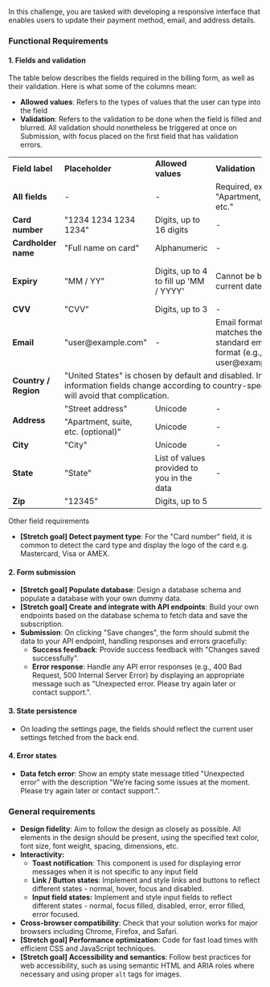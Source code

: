 In this challenge, you are tasked with developing a responsive interface that enables users to update their payment method, email, and address details.

### Functional Requirements

#### 1. Fields and validation

The table below describes the fields required in the billing form, as well as their validation. Here is what some of the columns mean:

- **Allowed values**: Refers to the types of values that the user can type into the field
- **Validation**: Refers to the validation to be done when the field is filled and blurred. All validation should nonetheless be triggered at once on Submission, with focus placed on the first field that has validation errors.

<table>
  <tr>
    <td>
      <strong>Field label</strong>
    </td>
    <td>
      <strong>Placeholder</strong>
    </td>
    <td>
      <strong>Allowed values</strong>
    </td>
    <td>
      <strong>Validation</strong>
    </td>
    <td>
      <strong>Validation message</strong>
    </td>
  </tr>
  <tr>
    <td>
      <strong>All fields</strong>
    </td>
    <td>-</td>
    <td>-</td>
    <td>Required, except "Apartment, suite, etc."</td>
    <td>"[Field name] is required"</td>
  </tr>
  <tr>
    <td>
      <strong>Card number</strong>
    </td>
    <td>"1234 1234 1234 1234"</td>
    <td>Digits, up to 16 digits</td>
    <td>-</td>
    <td>-</td>
  </tr>
  <tr>
    <td>
      <strong>Cardholder name</strong>
    </td>
    <td>"Full name on card"</td>
    <td>Alphanumeric</td>
    <td>-</td>
    <td>-</td>
  </tr>
  <tr>
    <td>
      <strong>Expiry</strong>
    </td>
    <td>"MM / YY"</td>
    <td>Digits, up to 4 to fill up 'MM / YYYY'</td>
    <td>Cannot be before current date</td>
    <td>"Enter a valid expiration date"</td>
  </tr>
  <tr>
    <td>
      <strong>CVV</strong>
    </td>
    <td>"CVV"</td>
    <td>Digits, up to 3</td>
    <td>-</td>
    <td>-</td>
  </tr>
  <tr>
    <td>
      <strong>Email</strong>
    </td>
    <td>"user@example.com"</td>
    <td>-</td>
    <td>
      Email format matches the standard email format (e.g., user@example.com)
    </td>
    <td>"Please enter a valid email address."</td>
  </tr>
  <tr>
    <td>
      <strong>Country / Region</strong>
    </td>
    <td colspan="4">
      "United States" is chosen by default and disabled. In general, shipping
      information fields change according to country-specific customs, but we
      will avoid that complication.
    </td>
  </tr>
  <tr>
    <td rowspan="2">
      <strong>Address</strong>
    </td>
    <td>"Street address"</td>
    <td>Unicode</td>
    <td>-</td>
    <td>-</td>
  </tr>
  <tr>
    <td>"Apartment, suite, etc. (optional)"</td>
    <td>Unicode</td>
    <td>-</td>
    <td>-</td>
  </tr>
  <tr>
    <td>
      <strong>City</strong>
    </td>
    <td>"City"</td>
    <td>Unicode</td>
    <td>-</td>
    <td>-</td>
  </tr>
  <tr>
    <td>
      <strong>State</strong>
    </td>
    <td>"State"</td>
    <td>List of values provided to you in the data</td>
    <td>-</td>
    <td>-</td>
  </tr>
  <tr>
    <td>
      <strong>Zip</strong>
    </td>
    <td>"12345"</td>
    <td>Digits, up to 5</td>
    <td></td>
    <td></td>
  </tr>
</table>

Other field requirements

- **[Stretch goal] Detect payment type**: For the "Card number" field, it is common to detect the card type and display the logo of the card e.g. Mastercard, Visa or AMEX.

#### 2. Form submission

- **[Stretch goal] Populate database**: Design a database schema and populate a database with your own dummy data.
- **[Stretch goal] Create and integrate with API endpoints**: Build your own endpoints based on the database schema to fetch data and save the subscription.
- **Submission**: On clicking "Save changes", the form should submit the data to your API endpoint, handling responses and errors gracefully:
  - **Success feedback**: Provide success feedback with "Changes saved successfully".
  - **Error response**: Handle any API error responses (e.g., 400 Bad Request, 500 Internal Server Error) by displaying an appropriate message such as "Unexpected error. Please try again later or contact support.".

#### 3. State persistence

- On loading the settings page, the fields should reflect the current user settings fetched from the back end.

#### 4. Error states

- **Data fetch error**: Show an empty state message titled "Unexpected error" with the description "We're facing some issues at the moment. Please try again later or contact support.".

### General requirements

- **Design fidelity**: Aim to follow the design as closely as possible. All elements in the design should be present, using the specified text color, font size, font weight, spacing, dimensions, etc.
- **Interactivity:**
  - **Toast notification**: This component is used for displaying error messages when it is not specific to any input field
  - **Link / Button states**: Implement and style links and buttons to reflect different states - normal, hover, focus and disabled.
  - **Input field states:** Implement and style input fields to reflect different states - normal, focus filled, disabled, error, error filled, error focused.
- **Cross-browser compatibility**: Check that your solution works for major browsers including Chrome, Firefox, and Safari.
- **[Stretch goal] Performance optimization**: Code for fast load times with efficient CSS and JavaScript techniques.
- **[Stretch goal] Accessibility and semantics**: Follow best practices for web accessibility, such as using semantic HTML and ARIA roles where necessary and using proper `alt` tags for images.

